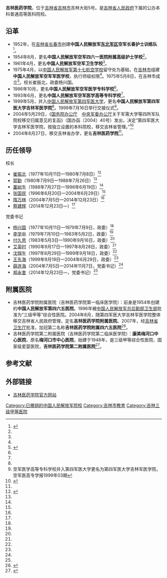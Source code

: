 '''吉林医药学院'''，位于[[吉林省|吉林省]][[吉林市|吉林市]]吉林大街5号。是[[吉林省人民政府|吉林省人民政府]]下属的公办本科普通高等医科院校。

==沿革==
*1952年，在[[吉林省|吉林省]][[长春市|长春市]]创建'''中国人民解放军[[东北军区|东北军区]]空军长春护士训练队'''<ref name=lsyg>{{Cite web|url =http://www.jlmu.cn/index.php/cms/item-view-id-1145.shtml|title =历史沿革|author =|date =|publisher =吉林医药学院|language =|accessdate =2017-10-04|quote =|deadurl =yes|archiveurl =https://web.archive.org/web/20171005050756/http://www.jlmu.cn/index.php/cms/item-view-id-1145.shtml|archivedate =2017-10-05}}</ref>。
*1954年8月，更名'''中国人民解放军空军四六一医院附属高级护士学校'''<ref name=lsyg/>。
*1961年4月，更名'''中国人民解放军空军卫生学校'''<ref name=lsyg/>。
*1975年4月，以[[中国人民解放军第十七航空学校|中国人民解放军第十七航空学校]]留守处为基础，在[[吉林市|吉林市]]组建'''中国人民解放军空军军医学校'''，执行师级权限<ref name=lsyg/>。1975年5月8日，在吉林市成立<ref name=jlszjsz> {{Cite book | author = 吉林省地方志编纂委员会 | title = 吉林省志·卷十四·军事志 | location =  | publisher = 吉林人民出版社 | date = 1996年 | pages =148  | ISBN =  | accessdate =  | url =  | language =  | quote =  }} </ref>。校长崔振北，政委杨兴国。
*1986年10月，更名'''中国人民解放军空军医学专科学校'''<ref name=lsyg/>。
*1993年6月，更名'''中国人民解放军空军医学高等专科学校'''<ref name=lsyg/>。
*1999年5月，并入[[中国人民解放军第四军医大学|中国人民解放军第四军医大学]]，更名'''中国人民解放军第四军医大学吉林军医学院'''<ref name=lsyg/>。1999年7月16日举行交接仪式<ref>空军医学高等专科学校并入第四军医大学更名为第四军医大学吉林军医学院，空军医高专学报1999年03期</ref>。
*2004年5月29日，《[[国务院办公厅|国务院办公厅]]　[[中央军委办公厅|中央军委办公厅]]关于军需大学等四所军队院校移交归属意见的复函》（国办函〔2004〕40号）发出，决定“第四军医大学吉林军医学院，按独立设置的本科院校，移交吉林省管理。”<ref>{{Cite web|url =  http://www.gov.cn/zwgk/2005-08/26/content_26165.htm|title =  国务院办公厅　中央军委办公厅关于军需大学等四所军队院校移交归属意见的复函|author =  |date =  2005-08-26|publisher =  中国政府网|language =  |accessdate =  |quote =  |archive-date =  2020-08-20|archive-url =  https://web.archive.org/web/20200820164414/http://www.gov.cn/zwgk/2005-08/26/content_26165.htm|dead-url =  no}}</ref>
*2004年8月27日，移交吉林省办学，更名'''吉林医药学院'''<ref name=lsyg/>。

==历任领导==
{{col-begin}}
{{col-2}}
; 校长
*[[崔振北|崔振北]]（1977年10月11日—1980年7月8日）<ref name=xiaozhang>{{Cite web|url =http://www.jlmu.cn/index.php/cms/item-view-id-1146.shtml|title =吉林医药学院历任校长一览表|author =|date =|publisher =吉林医药学院|language =|accessdate =2017-10-04|quote =|deadurl =yes|archiveurl =https://web.archive.org/web/20171005050845/http://www.jlmu.cn/index.php/cms/item-view-id-1146.shtml|archivedate =2017-10-05}}</ref>
*[[郭勤|郭勤]]（1980年7月9日—1988年7月26日）<ref name=xiaozhang/>
*[[董树生|董树生]]（1988年7月27日—1996年6月19日）<ref name=xiaozhang/>
*[[张国民|张国民]]（1996年6月20日—2004年6月29日）<ref name=xiaozhang/>
*[[隋万林|隋万林]]（2004年7月5日—2014年12月23日）<ref name=xiaozhang/>
*[[蔡建辉|蔡建辉]]（2014年12月23日—）<ref name=xiaozhang/>
{{col-2}}
; 党委书记
*[[杨兴国|杨兴国]]（1977年10月11日—1979年7月9日，政委）<ref name=xiaozhang/>
*[[李学中|李学中]]（1979年7月10日—1983年5月2日，政委）<ref name=xiaozhang/>
*[[付久思|付久思]]（1983年5月3日—1990年9月16日，政委）<ref name=xiaozhang/>
*[[艾英时|艾英时]]（1990年9月17日—1997年8月28日，政委）<ref name=xiaozhang/>
*[[沈锦生|沈锦生]]（1997年8月29日—1999年9月18日，政委）<ref name=xiaozhang/>
*[[王东海_(1964年)|王东海]]（1999年9月19日—2004年6月29日，政委）<ref name=xiaozhang/>
*[[薛连海|薛连海]]（2004年7月5日—2014年11月7日，党委书记）<ref name=xiaozhang/>
*[[郑永奎|郑永奎]]（2014年12月23日—，党委书记）<ref name=xiaozhang/>
{{col-end}}

==附属医院==
*吉林医药学院附属医院（吉林医药学院第一临床医学院）：前身是1954年创建的'''中国人民解放军第四六五医院'''。1996年被[[中国人民解放军总后勤部卫生部|中国人民解放军总后勤部卫生部]]批准为“三级甲等”综合性医院。2004年8月，随第四军医大学吉林军医学院整体移交吉林省人民政府管理，定名'''吉林医药学院附属医院'''。2007年，经[[吉林省卫生厅|吉林省卫生厅]]批准，加冠第二名称'''吉林医药学院附属四六五医院'''<ref>{{Cite web |url = http://www.jl465.com/article_list.php?id=8 |title = 医院简介 |author =  |date = 2017-05-04 |publisher = 吉林医药学院附属四六五医院 |language =  |accessdate =  |quote =  |archive-date = 2020-11-24 |archive-url = https://web.archive.org/web/20201124014210/http://www.jl465.com/article_list.php?id=8 |dead-url = no }}</ref>。
*吉林医药学院第二附属医院（吉林医药学院第二临床医学院）：'''康美梅河口中心医院'''，原名'''梅河口市中心医院'''，始建于1948年，是三级甲等综合性医院、国家级爱婴医院，'''吉林医药学院第二附属医院'''<ref>{{Cite web|url = http://www.mhkszxyy.com/yygk/FrontComContent_list01-yygkContId=3&comContentId=3.html|title = 康美梅河口中心医院（爱民医院）简介|author = |date = |publisher = 吉林省梅河口市中心医院（爱民医院）|language = |accessdate = 2017-05-04|quote = |archive-url = https://web.archive.org/web/20170222072953/http://www.mhkszxyy.com/yygk/FrontComContent_list01-yygkContId%3D3%26comContentId%3D3.html|archive-date = 2017-02-22|dead-url = yes}}</ref>。

==参考文献==
{{reflist}}

== 外部链接 ==
*[https://web.archive.org/web/20171005051016/http://www.jlmu.cn/ 吉林医药学院官方网站]

{{吉林高等院校}}
[[Category:已撤销的中国人民解放军院校|Category:已撤销的中国人民解放军院校]]
[[Category:吉林市教育|Category:吉林市教育]]
[[Category:吉林三级甲等医院|Category:吉林三级甲等医院]]
